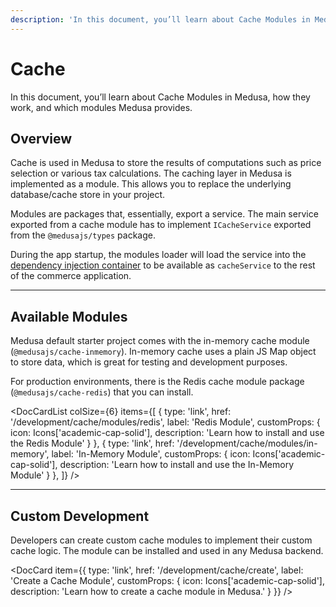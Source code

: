 ```yaml
---
description: 'In this document, you’ll learn about Cache Modules in Medusa, how they work, and which modules Medusa provides.'
---
```



# Cache

In this document, you’ll learn about Cache Modules in Medusa, how they work, and which modules Medusa provides.

## Overview

Cache is used in Medusa to store the results of computations such as price selection or various tax calculations. The caching layer in Medusa is implemented as a module. This allows you to replace the underlying database/cache store in your project.

Modules are packages that, essentially, export a service. The main service exported from a cache module has to implement `ICacheService` exported from the `@medusajs/types` package.

During the app startup, the modules loader will load the service into the [dependency injection container](../fundamentals/dependency-injection.md) to be available as `cacheService` to the rest of the commerce application.

---

## Available Modules

Medusa default starter project comes with the in-memory cache module (`@medusajs/cache-inmemory`). In-memory cache uses a plain JS Map object to store data, which is great for testing and development purposes.

For production environments, there is the Redis cache module package (`@medusajs/cache-redis`) that you can install.

<DocCardList colSize={6} items={[
  {
    type: 'link',
    href: '/development/cache/modules/redis',
    label: 'Redis Module',
    customProps: {
      icon: Icons['academic-cap-solid'],
      description: 'Learn how to install and use the Redis Module'
    }
  },
  {
    type: 'link',
    href: '/development/cache/modules/in-memory',
    label: 'In-Memory Module',
    customProps: {
      icon: Icons['academic-cap-solid'],
      description: 'Learn how to install and use the In-Memory Module'
    }
  },
]} />

---

## Custom Development

Developers can create custom cache modules to implement their custom cache logic. The module can be installed and used in any Medusa backend.

<DocCard item={{
    type: 'link',
    href: '/development/cache/create',
    label: 'Create a Cache Module',
    customProps: {
      icon: Icons['academic-cap-solid'],
      description: 'Learn how to create a cache module in Medusa.'
    }
  }}
/>
